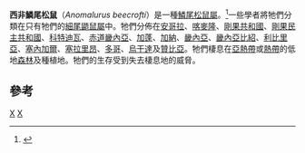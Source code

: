 {{Speciesbox 
| taxon = Anomalurus beecrofti
| image = AnomalurusBeecroftiWolf.jpg
| status = LC 
| status_system = iucn3.1
| status_ref = <ref name=iucn>{{IUCN2014.3|assessor=Hutterer, R.|assessor2=Grubb, P. |assessor3=Ekué, M.R.M.|year=2008|id=44857|title=Anomalurus beecrofti|downloaded=27 November 2016}}</ref>
| binomial_authority = [[Louis_Fraser|Fraser]], 1853
| range_map = Anomalurus beecrofti distribution (colored).png
| synonyms =
* ''Anomalurops beecrofti''
}}
'''西非鱗尾松鼠'''（''Anomalurus beecrofti''）是一種[[鱗尾松鼠屬|鱗尾松鼠屬]]。<ref name=Dieterlen2005>{{Cite book en|author=Dieterlen, F|year=2005|chapter=Family Anomaluridae|pages=1532-1534|title=Mammal Species of the World a Taxonomic and Geographic Reference|editor=D. E. Wilson and D. M. Reeder eds|publisher=Johns Hopkins University Press|location=Baltimore}}</ref>一些學者將牠們分類在只有牠們的[[細尾鼯鼠屬|細尾鼯鼠屬]]中。牠們分佈在[[安哥拉|安哥拉]]、[[喀麥隆|喀麥隆]]、[[剛果共和國|剛果共和國]]、[[剛果民主共和國|剛果民主共和國]]、[[科特迪瓦|科特迪瓦]]、[[赤道畿內亞|赤道畿內亞]]、[[加蓬|加蓬]]、[[加納|加納]]、[[畿內亞|畿內亞]]、[[畿內亞比紹|畿內亞比紹]]、[[利比里亞|利比里亞]]、[[塞內加爾|塞內加爾]]、[[塞拉里昂|塞拉里昂]]、[[多哥|多哥]]、[[烏干達|烏干達]]及[[贊比亞|贊比亞]]。牠們棲息在[[亞熱帶|亞熱帶]]或[[熱帶|熱帶]]的低地[[森林|森林]]及種植地。牠們的生存受到失去棲息地的威脅。

==參考==
{{reflist}}

{{Taxonbar}}
[[Category:1853年描述的动物|X]]
[[Category:鱗尾松鼠屬|X]]